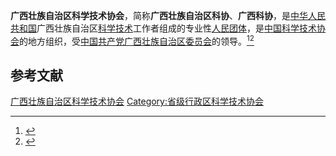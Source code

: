 {{Infobox PRCG
|机构名称 = 广西壮族自治区科学技术协会
|color    = #014099
|标志1    =
|届数     = 
|任期始   = 
|任期终   =
|职位1    = 主席
|人员1    =
|职位2    = 副主席
|人员2    =
|人数2    =
|职位3    =
|人员3    =
|组织法规 = 中国科学技术协会章程
|上级机构 = [[中国科学技术协会|中国科学技术协会]]
|机构类型 = [[人民团体|人民团体]]
|行政级别 = 正厅级
|中共上级 = [[中国共产党广西壮族自治区委员会|中国共产党广西壮族自治区委员会]]
|中共本级 = 中国共产党广西壮族自治区科学技术协会党组
|场所1    = 
|地址1    = 
|时期1    =
|机构1    =
|官网1    =
}}
'''广西壮族自治区科学技术协会'''，简称'''广西壮族自治区科协'''、'''广西科协'''，是[[中华人民共和国|中华人民共和国]]广西壮族自治区[[科学技术|科学技术]]工作者组成的专业性[[人民团体|人民团体]]，是[[中国科学技术协会|中国科学技术协会]]的地方组织，受[[中国共产党广西壮族自治区委员会|中国共产党广西壮族自治区委员会]]的领导。<ref>{{Cite book|title=中华人民共和国资料手册|author=蒋建华等主编|publisher=社会科学文献出版社|year=1999|isbn=|location=北京|pages=}}</ref><ref>{{Cite web|title=中国科学技术协会章程|url=http://www.cast.org.cn/col/col13/index.html|accessdate=2020-08-24|work=中国科学技术协会|archiveurl=https://web.archive.org/web/20181230171938/http://www.cast.org.cn/col/col13/index.html|archivedate=2018-12-30|dead-url=yes}}</ref>

== 参考文献 ==
{{reflist}}

{{中华人民共和国各省级行政区|科学技术协会}}

{{Authority control}}
[[Category:广西壮族自治区科学技术协会|]]
[[Category:省级行政区科学技术协会|Category:省级行政区科学技术协会]]